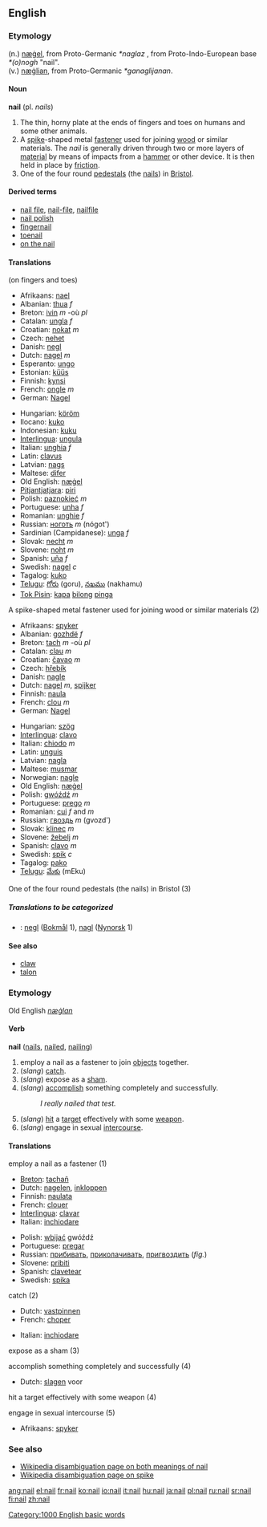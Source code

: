 {{wikipedia}}
==English==

===Etymology===
(n.) {{OE.}} [[nægel|næġel]], from Proto-Germanic ''*naglaz'' , from Proto-Indo-European base ''*(o)nogh'' "nail".<br>
(v.) {{OE.}} [[næglian|næġlian]], from Proto-Germanic ''*ganaglijanan''.
====Noun====
'''nail''' (pl. ''nails'')

#The thin, horny plate at the ends of fingers and toes on humans and some other animals.
#A [[spike]]-shaped metal [[fastener]] used for joining [[wood]] or similar materials.  The ''nail'' is generally driven through two or more layers of [[material]] by means of impacts from a [[hammer]] or other device.  It is then held in place by [[friction]].
#One of the four round [[pedestal]]s (the [[nails]]) in [[Bristol]]. 

====Derived terms====
*[[nail file]], [[nail-file]], [[nailfile]]
*[[nail polish]]
*[[fingernail]]
*[[toenail]]
*[[on the nail]]

====Translations====
(on fingers and toes)
{{top}}
*Afrikaans: [[nael]]
*Albanian: [[thua]] ''f''
*Breton: [[ivin]] ''m'' -où ''pl''
*Catalan: [[ungla]] ''f''
*Croatian: [[nokat]] ''m''
*Czech: [[nehet]] {{m}}
*Danish: [[negl]]
*Dutch: [[nagel]] ''m''
*Esperanto: [[ungo]]
*Estonian: [[küüs]]
*Finnish: [[kynsi]]
*French: [[ongle]] ''m''
*German: [[Nagel]] {{m}}
{{mid}}
*Hungarian: [[köröm]]
*Ilocano: [[kuko]]
*Indonesian: [[kuku]]
*[[Interlingua]]: [[ungula]]
*Italian: [[unghia]] ''f''
*Latin: [[clavus]]
*Latvian: [[nags]] {{m}}
*Maltese: [[difer]]
*Old English: [[nægel|næġel]]
*[[Pitjantjatjara]]: [[piri]]
*Polish: [[paznokieć]] ''m''
*Portuguese: [[unha]] ''f''
*Romanian: [[unghie]] ''f''
*Russian: [[ноготь]] ''m'' (nógot')
*Sardinian (Campidanese): [[unga]] ''f''
*Slovak: [[necht]] ''m''
*Slovene: [[noht]] ''m''
*Spanish: [[uña]] ''f''
*Swedish: [[nagel]] ''c''
*Tagalog: [[kuko]]
*[[Telugu]]: [[గోరు]] (goru), [[నఖము]] (nakhamu)
*[[Tok Pisin]]: [[kapa]] [[bilong]] [[pinga]]
{{bottom}}

;A spike-shaped metal fastener used for joining wood or similar materials (2)
{{top}}
*Afrikaans: [[spyker]]
*Albanian: [[gozhdë]] ''f''
*Breton: [[tach]] ''m'' -où ''pl''
*Catalan: [[clau]] ''m''
*Croatian: [[čavao]] ''m''
*Czech: [[hřebík]] {{m}}
*Danish: [[nagle]]
*Dutch: [[nagel]] ''m'', [[spijker]]
*Finnish: [[naula]]
*French: [[clou]] ''m''
*German: [[Nagel]] {{m}}
{{mid}}
*Hungarian: [[szög]]
*[[Interlingua]]: [[clavo]]
*Italian: [[chiodo]] ''m''
*Latin: [[unguis]]
*Latvian: [[nagla]] {{f}}
*Maltese: [[musmar]]
*Norwegian: [[nagle]]
*Old English: [[nægel|næġel]]
*Polish: [[gwóźdź]] ''m''
*Portuguese: [[prego]] ''m''
*Romanian: [[cui]] ''f'' and ''m''
*Russian: [[гвоздь]] ''m'' (gvozd')
*Slovak: [[klinec]] ''m''
*Slovene: [[žebelj]] ''m''
*Spanish: [[clavo]] ''m''
*Swedish: [[spik]] ''c''
*Tagalog: [[pako]]
*[[Telugu]]: [[మేకు]] (mEku)
{{bottom}}

;One of the four round pedestals (the nails) in Bristol (3)
{{top}}
{{mid}}
{{bottom}}

=====Translations to be categorized=====
{{checktrans}}

*{{ttbc|Norwegian}}: [[negl]] ([[Bokmål]] 1), [[nagl]] ([[Nynorsk]] 1)

====See also====
*[[claw]]
*[[talon]]

===Etymology===
Old English ''[[næġlan]]''
====Verb====
'''nail''' ([[nails]], [[nailed]], [[nailing]])

#employ a nail as a fastener to join [[objects]] together.
#(''slang'') [[catch]].
#(''slang'') expose as a [[sham]].
#(''slang'') [[accomplish]] something completely and successfully.  
#:''I really nailed that test.''
#(''slang'') [[hit]] a [[target]] effectively with some [[weapon]].
#(''slang'') engage in sexual [[intercourse]].

====Translations====
;employ a nail as a fastener (1)
{{top}}
*[[Breton]]: [[tachañ]]
*Dutch: [[nagelen]], [[inkloppen]]
*Finnish: [[naulata]]
*French: [[clouer]]
*[[Interlingua]]: [[clavar]]
*Italian: [[inchiodare]]
{{mid}}
*Polish: [[wbijać]] gwóźdź
*Portuguese: [[pregar]]
*Russian: [[прибивать]], [[приколачивать]], [[пригвоздить]] (''fig.'')
*Slovene: [[pribiti]]
*Spanish: [[clavetear]]
*Swedish: [[spika]]
{{bottom}}

;catch (2)
{{top}}
*Dutch: [[vastpinnen]]
*French: [[choper]]
{{mid}}
*Italian: [[inchiodare]]
{{bottom}}

;expose as a sham (3)
{{top}}
{{mid}}
{{bottom}}

;accomplish something completely and successfully (4)
{{top}}
*Dutch: [[slagen]] voor
{{mid}}
{{bottom}}

;hit a target effectively with some weapon (4)
{{top}}
{{mid}}
{{bottom}}

;engage in sexual intercourse (5)
{{top}}
*Afrikaans: [[spyker]]
{{mid}}
{{bottom}}

===See also===
*[[w:Nail|Wikipedia disambiguation page on both meanings of nail]]
*[[w:Spike|Wikipedia disambiguation page on spike]]

[[Category:1000 English basic words]]

[[ang:nail]]
[[el:nail]]
[[fr:nail]]
[[ko:nail]]
[[io:nail]]
[[it:nail]]
[[hu:nail]]
[[ja:nail]]
[[pl:nail]]
[[ru:nail]]
[[sr:nail]]
[[fi:nail]]
[[zh:nail]]